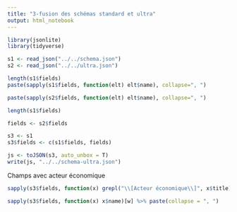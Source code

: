 ```yaml
---
title: "3-fusion des schémas standard et ultra"
output: html_notebook
---
```


```r
library(jsonlite)
library(tidyverse)

s1 <- read_json("../../schema.json")
s2 <- read_json("../../ultra.json")
```

```r
length(s1$fields)
paste(sapply(s1$fields, function(elt) elt$name), collapse=", ")
```

```r
paste(sapply(s2$fields, function(elt) elt$name), collapse=", ")
```


```r
length(s1$fields)
```


```r
fields <- s2$fields
```

```r
s3 <- s1
s3$fields <- c(s1$fields, fields)
```

```r
js <- toJSON(s3, auto_unbox = T)
write(js, "../../schema-ultra.json")
```

Champs avec acteur économique
```r
sapply(s3$fields, function(x) grepl("\\[Acteur économique\\]", x$title)) %>% which -> w

sapply(s3$fields, function(x) x$name)[w] %>% paste(collapse = ", ")
```




